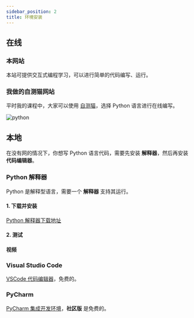 ```yaml
---
sidebar_position: 2
title: 环境安装
---
```


## 在线

### 本网站

本站可提供交互式编程学习，可以进行简单的代码编写、运行。

### 我做的自测猫网站

平时我的课程中，大家可以使用 [自测猫](https://code.hyyz.izhai.net)，选择 Python 语言进行在线编写。

![python](img/python.jpeg)

## 本地

在没有网的情况下，你想写 Python 语言代码，需要先安装 **解释器**，然后再安装 **代码编辑器**。

### Python 解释器

Python 是解释型语言，需要一个 **解释器** 支持其运行。

#### 1. 下载并安装

[Python 解释器下载地址](https://www.python.org/downloads/)

#### 2. 测试

#### 视频

### Visual Studio Code

[VSCode 代码编辑器](https://code.visualstudio.com)，免费的。

<BVideo src="BV1bK411P767" />

### PyCharm

[PyCharm 集成开发环境](https://www.jetbrains.com/zh-cn/pycharm/download/)，**社区版** 是免费的。

<BVideo src="BV12h41147Xn" />
